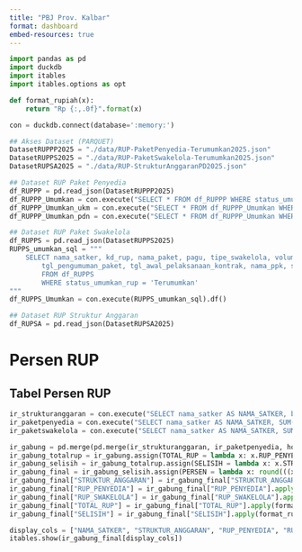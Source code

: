 ```yaml
---
title: "PBJ Prov. Kalbar"
format: dashboard
embed-resources: true
---
```


```python
import pandas as pd
import duckdb
import itables
import itables.options as opt

def format_rupiah(x):
    return "Rp {:,.0f}".format(x)

con = duckdb.connect(database=':memory:')

## Akses Dataset (PARQUET)
DatasetRUPPP2025 = "./data/RUP-PaketPenyedia-Terumumkan2025.json"
DatasetRUPPS2025 = "./data/RUP-PaketSwakelola-Terumumkan2025.json"
DatasetRUPSA2025 = "./data/RUP-StrukturAnggaranPD2025.json"

## Dataset RUP Paket Penyedia
df_RUPPP = pd.read_json(DatasetRUPPP2025)
df_RUPPP_Umumkan = con.execute("SELECT * FROM df_RUPPP WHERE status_umumkan_rup = 'Terumumkan' AND status_aktif_rup = 'TRUE' AND metode_pengadaan <> '0'").df()
df_RUPPP_Umumkan_ukm = con.execute("SELECT * FROM df_RUPPP_Umumkan WHERE status_ukm = 'UKM'").df()
df_RUPPP_Umumkan_pdn = con.execute("SELECT * FROM df_RUPPP_Umumkan WHERE status_pdn = 'PDN'").df()

## Dataset RUP Paket Swakelola
df_RUPPS = pd.read_json(DatasetRUPPS2025)
RUPPS_umumkan_sql = """
    SELECT nama_satker, kd_rup, nama_paket, pagu, tipe_swakelola, volume_pekerjaan, uraian_pekerjaan, 
        tgl_pengumuman_paket, tgl_awal_pelaksanaan_kontrak, nama_ppk, status_umumkan_rup
        FROM df_RUPPS
        WHERE status_umumkan_rup = 'Terumumkan'
"""
df_RUPPS_Umumkan = con.execute(RUPPS_umumkan_sql).df()

## Dataset RUP Struktur Anggaran
df_RUPSA = pd.read_json(DatasetRUPSA2025)
```

# Persen RUP

## Tabel Persen RUP
```python
ir_strukturanggaran = con.execute("SELECT nama_satker AS NAMA_SATKER, belanja_pengadaan AS STRUKTUR_ANGGARAN FROM df_RUPSA WHERE STRUKTUR_ANGGARAN > 0").df()
ir_paketpenyedia = con.execute("SELECT nama_satker AS NAMA_SATKER, SUM(pagu) AS RUP_PENYEDIA FROM df_RUPPP_Umumkan GROUP BY NAMA_SATKER").df()
ir_paketswakelola = con.execute("SELECT nama_satker AS NAMA_SATKER, SUM(pagu) AS RUP_SWAKELOLA FROM df_RUPPS_Umumkan GROUP BY NAMA_SATKER").df()   

ir_gabung = pd.merge(pd.merge(ir_strukturanggaran, ir_paketpenyedia, how='left', on='NAMA_SATKER'), ir_paketswakelola, how='left', on='NAMA_SATKER')
ir_gabung_totalrup = ir_gabung.assign(TOTAL_RUP = lambda x: x.RUP_PENYEDIA + x.RUP_SWAKELOLA)
ir_gabung_selisih = ir_gabung_totalrup.assign(SELISIH = lambda x: x.STRUKTUR_ANGGARAN - x.RUP_PENYEDIA - x.RUP_SWAKELOLA) 
ir_gabung_final = ir_gabung_selisih.assign(PERSEN = lambda x: round(((x.RUP_PENYEDIA + x.RUP_SWAKELOLA) / x.STRUKTUR_ANGGARAN * 100), 2)).fillna(0)
ir_gabung_final["STRUKTUR_ANGGARAN"] = ir_gabung_final["STRUKTUR_ANGGARAN"].apply(format_rupiah)
ir_gabung_final["RUP_PENYEDIA"] = ir_gabung_final["RUP_PENYEDIA"].apply(format_rupiah)
ir_gabung_final["RUP_SWAKELOLA"] = ir_gabung_final["RUP_SWAKELOLA"].apply(format_rupiah)
ir_gabung_final["TOTAL_RUP"] = ir_gabung_final["TOTAL_RUP"].apply(format_rupiah)
ir_gabung_final["SELISIH"] = ir_gabung_final["SELISIH"].apply(format_rupiah)

display_cols = ["NAMA_SATKER", "STRUKTUR_ANGGARAN", "RUP_PENYEDIA", "RUP_SWAKELOLA", "TOTAL_RUP", "SELISIH", "PERSEN"]
itables.show(ir_gabung_final[display_cols])

```


